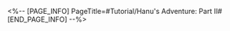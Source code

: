 <%-- [PAGE_INFO]
PageTitle=#Tutorial/Hanu's Adventure: Part II#
[END_PAGE_INFO] --%>
{{Tutorial
|sort      = 605801
|title     = Hanu's Adventure: Part II
|subtitle  = 
|type      = Adventure
|about     = 
|image1    = Tutorial Hanu's Adventure Part II 1.png{{subst:void|<!--$UPLOAD:<<SpriteOutput/TutorialPic/TutorialPage_605801.png>-<Tutorial Hanu's Adventure Part II 1.png>>}}
|text1     = There are still wandering enemies in the adventure. They are playing the role of Boss Stone's lackeys. Hanu Vision can see their fields of vision. Please avoid their sight, as you will fail if they attack you!
}}